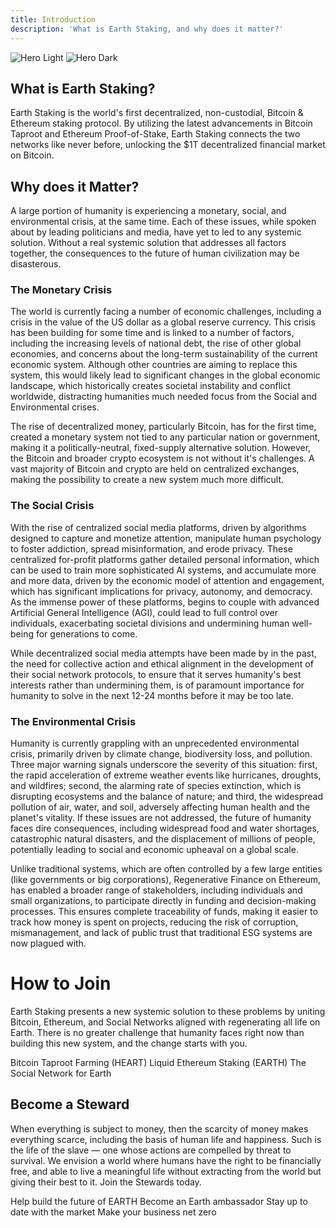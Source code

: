```yaml
---
title: Introduction
description: 'What is Earth Staking, and why does it matter?'
---
```


<img
  className="block dark:hidden"
  src="/images/intro.png"
  alt="Hero Light"
/>
<img
  className="hidden dark:block"
  src="/images/intro.png"
  alt="Hero Dark"
/>

## What is Earth Staking?

Earth Staking is the world's first decentralized, non-custodial, Bitcoin & Ethereum staking protocol. By utilizing the latest advancements in Bitcoin Taproot and Ethereum Proof-of-Stake, Earth Staking connects the two networks like never before,
unlocking the $1T decentralized financial market on Bitcoin.

## Why does it Matter?

A large portion of humanity is experiencing a monetary, social, and environmental crisis, at the same time. Each of these issues, while spoken about by leading politicians and media, have yet to led to any systemic solution. Without a real systemic solution that addresses all factors together, the consequences to the future of human civilization may be disasterous.

### The Monetary Crisis

The world is currently facing a number of economic challenges, including a crisis in the value of the US dollar as a global 
reserve currency. This crisis has been building for some time and is linked to a number of factors, including the increasing 
levels of national debt, the rise of other global economies, and concerns about the long-term sustainability of the current 
economic system. Although other countries are aiming to replace this system, this would likely lead to significant changes in 
the global economic landscape, which historically creates societal instability and conflict worldwide, 
distracting humanities much needed focus from the Social and Environmental crises.

The rise of decentralized money, particularly Bitcoin, has for the first time, created a monetary system not tied to any particular nation or government, making it a politically-neutral, fixed-supply alternative solution. However, 
the Bitcoin and broader crypto ecosystem is not without it's challenges. A vast majority of Bitcoin and crypto are held on centralized exchanges, making the possibility to create a new system much more difficult.

### The Social Crisis

With the rise of centralized social media platforms, driven by algorithms designed to capture and monetize attention, manipulate human psychology to foster addiction, spread misinformation, and erode privacy. 
These centralized for-profit platforms gather detailed personal information, which can be used to train more sophisticated AI systems, and accumulate more and more data, driven by the economic model of attention and engagement, which has significant implications for privacy, autonomy, and democracy.
As the immense power of these platforms, begins to couple with advanced Artificial General Intelligence (AGI), could lead to full control over individuals, exacerbating societal divisions and undermining human well-being for generations to come.

While decentralized social media attempts have been made by in the past, the need for collective action and ethical alignment in the development of their social network protocols, to ensure that it serves humanity's best interests rather than undermining them, is of paramount importance for humanity to solve in the next 12-24 months before it may be too late.

### The Environmental Crisis

Humanity is currently grappling with an unprecedented environmental crisis, primarily driven by climate change, biodiversity loss, and pollution. Three major warning signals underscore the severity of this situation: first, the rapid acceleration of extreme weather events like hurricanes, droughts, and wildfires; 
second, the alarming rate of species extinction, which is disrupting ecosystems and the balance of nature; and third, the widespread pollution of air, water, and soil, adversely affecting human health and the planet's vitality. If these issues are not addressed, the future of humanity faces dire consequences, 
including widespread food and water shortages, catastrophic natural disasters, and the displacement of millions of people, potentially leading to social and economic upheaval on a global scale.

Unlike traditional systems, which are often controlled by a few large entities (like governments or big corporations), Regenerative Finance on Ethereum, has enabled a broader range of stakeholders, including individuals and small organizations, to participate directly in funding and decision-making processes.
This ensures complete traceability of funds, making it easier to track how money is spent on projects, reducing the risk of corruption, mismanagement, and lack of public trust that traditional ESG systems are now plagued with.

# How to Join

Earth Staking presents a new systemic solution to these problems by uniting Bitcoin, Ethereum, and Social Networks aligned with regenerating all life on Earth. There is no greater challenge that humanity faces right now than building this new system, and the change starts with you. 

<CardGroup cols={2}>
  <Card
    title="Earth Governance"
    icon="bitcoin"
    href="/taproot-farming"
  >
    Bitcoin Taproot Farming (HEART)
  </Card>
  <Card
    title="Earth Staking"
    icon="ethereum"
    href="/ethereum-staking"
  >
    Liquid Ethereum Staking (EARTH)
  </Card>
</CardGroup>
<CardGroup cols={1}>
  <Card
    title="Social Network"
    icon="globe"
    href="/social-network"
  >
    The Social Network for Earth
  </Card>
</CardGroup>


## Become a Steward

When everything is subject to money, then the scarcity of money makes everything scarce, including the basis of human life and happiness. Such is the life of the slave — one whose actions are compelled by threat to survival. We envision a world where humans have the right to be financially free, and able to live a meaningful life without extracting from the world but giving their best to it. Join the Stewards today.

<CardGroup cols={2}>
  <Card
    title="Developers"
    icon="dolphin"
    href="/HEART/developers"
  >
    Help build the future of EARTH
  </Card>
  <Card
    title="Ambassadors"
    icon="teddy-bear"
    href="/HEART/ambassadors"
  >
    Become an Earth ambassador
  </Card>
  <Card
    title="Investors"
    icon="whale"
    href="https://newsletter.earthstaking.com"
  >
    Stay up to date with the market
  </Card>
  <Card
    title="Partners"
    icon="turtle"
    href="/resources/partners"
  >
    Make your business net zero
  </Card>
</CardGroup>
